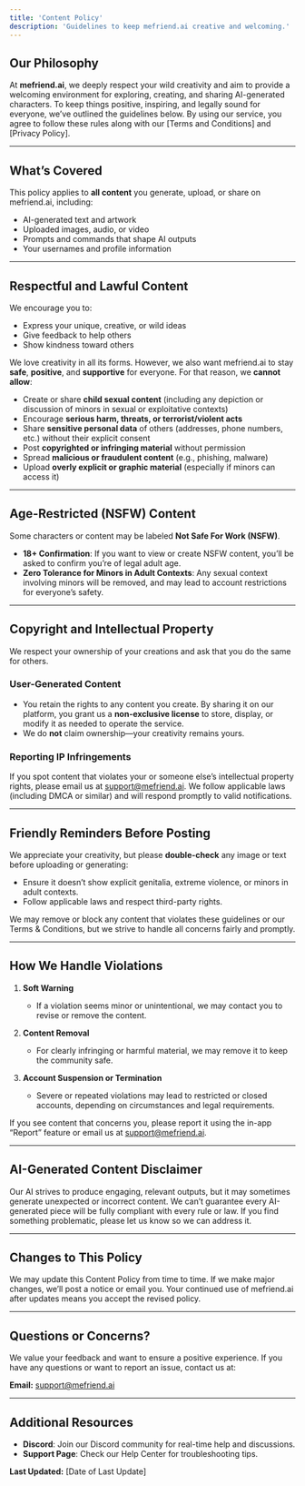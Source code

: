 ```yaml
---
title: 'Content Policy'
description: 'Guidelines to keep mefriend.ai creative and welcoming.'
---
```


## Our Philosophy

At **mefriend.ai**, we deeply respect your wild creativity and aim to provide a welcoming environment for exploring, creating, and sharing AI-generated characters. To keep things positive, inspiring, and legally sound for everyone, we’ve outlined the guidelines below. By using our service, you agree to follow these rules along with our [Terms and Conditions] and [Privacy Policy].

---

## What’s Covered

This policy applies to **all content** you generate, upload, or share on mefriend.ai, including:

- AI-generated text and artwork  
- Uploaded images, audio, or video  
- Prompts and commands that shape AI outputs  
- Your usernames and profile information  

---

## Respectful and Lawful Content

We encourage you to:
- Express your unique, creative, or wild ideas
- Give feedback to help others
- Show kindness toward others

We love creativity in all its forms. However, we also want mefriend.ai to stay **safe**, **positive**, and **supportive** for everyone. For that reason, we **cannot allow**:
- Create or share **child sexual content** (including any depiction or discussion of minors in sexual or exploitative contexts)  
- Encourage **serious harm, threats, or terrorist/violent acts**  
- Share **sensitive personal data** of others (addresses, phone numbers, etc.) without their explicit consent  
- Post **copyrighted or infringing material** without permission  
- Spread **malicious or fraudulent content** (e.g., phishing, malware)  
- Upload **overly explicit or graphic material** (especially if minors can access it)  

---

## Age-Restricted (NSFW) Content

Some characters or content may be labeled **Not Safe For Work (NSFW)**.

- **18+ Confirmation**: If you want to view or create NSFW content, you’ll be asked to confirm you’re of legal adult age.  
- **Zero Tolerance for Minors in Adult Contexts**: Any sexual context involving minors will be removed, and may lead to account restrictions for everyone’s safety.

---

## Copyright and Intellectual Property

We respect your ownership of your creations and ask that you do the same for others.

### User-Generated Content

- You retain the rights to any content you create. By sharing it on our platform, you grant us a **non-exclusive license** to store, display, or modify it as needed to operate the service.  
- We do **not** claim ownership—your creativity remains yours.

### Reporting IP Infringements

If you spot content that violates your or someone else’s intellectual property rights, please email us at [support@mefriend.ai](mailto:support@mefriend.ai). We follow applicable laws (including DMCA or similar) and will respond promptly to valid notifications.

---

## Friendly Reminders Before Posting

We appreciate your creativity, but please **double-check** any image or text before uploading or generating:

- Ensure it doesn’t show explicit genitalia, extreme violence, or minors in adult contexts.  
- Follow applicable laws and respect third-party rights.  

<Note>
  We may remove or block any content that violates these guidelines or our Terms & Conditions, but we strive to handle all concerns fairly and promptly.
</Note>

---

## How We Handle Violations

1. **Soft Warning**  
   - If a violation seems minor or unintentional, we may contact you to revise or remove the content.  

2. **Content Removal**  
   - For clearly infringing or harmful material, we may remove it to keep the community safe.  

3. **Account Suspension or Termination**  
   - Severe or repeated violations may lead to restricted or closed accounts, depending on circumstances and legal requirements.

If you see content that concerns you, please report it using the in-app “Report” feature or email us at [support@mefriend.ai](mailto:support@mefriend.ai).

---

## AI-Generated Content Disclaimer

Our AI strives to produce engaging, relevant outputs, but it may sometimes generate unexpected or incorrect content. We can’t guarantee every AI-generated piece will be fully compliant with every rule or law. If you find something problematic, please let us know so we can address it.

---

## Changes to This Policy

We may update this Content Policy from time to time. If we make major changes, we’ll post a notice or email you. Your continued use of mefriend.ai after updates means you accept the revised policy.

---

## Questions or Concerns?

We value your feedback and want to ensure a positive experience. If you have any questions or want to report an issue, contact us at:

**Email:** [support@mefriend.ai](mailto:support@mefriend.ai)

---

## Additional Resources

- **Discord**: Join our Discord community for real-time help and discussions.  
- **Support Page**: Check our Help Center for troubleshooting tips.  

**Last Updated:** [Date of Last Update]
